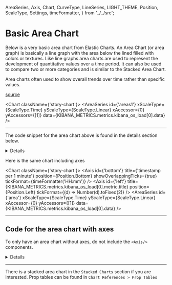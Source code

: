   AreaSeries,
  Axis,
  Chart,
  CurveType,
  LineSeries,
  LIGHT_THEME,
  Position,
  ScaleType,
  Settings,
  timeFormatter,
} from '../../src';

<Meta title="Types of charts/Area Charts/Basic and with axes" />

# Basic Area Chart
Below is a very basic area chart from Elastic Charts. An Area Chart (or area graph) is basically a line graph with the area below the lined filled with colors or textures. 
Like line graphs area charts are used to represent the development of quantitative values over a time period. It can also be used to compare two or more categories and is similar to the Stacked Area Chart.

Area charts often used to show overall trends over time rather than specific values.

[source](https://datavizproject.com/data-type/area-chart/)

<Chart className={'story-chart'}>
  <AreaSeries
    id={'areas1'}
    xScaleType={ScaleType.Time}
    yScaleType={ScaleType.Linear}
    xAccessor={0}
    yAccessors={[1]}
    data={KIBANA_METRICS.metrics.kibana_os_load[0].data}
  />
</Chart>

*** 

The code snippet for the area chart above is found in the details section below.  

<details> 

```js
<Chart className={'story-chart'}>
  <AreaSeries
    id={'areas1'}
    xScaleType={ScaleType.Time}
    yScaleType={ScaleType.Linear}
    xAccessor={0}
    yAccessors={[1]}
    data={KIBANA_METRICS.metrics.kibana_os_load[0].data}
  />
</Chart>
```
</details>

Here is the same chart including axes

<Chart className={'story-chart'}>
  <Axis
    id={'bottom'}
    title={'timestamp per 1 minute'}
    position={Position.Bottom}
    showOverlappingTicks={true}
    tickFormat={timeFormatter('HH:mm')}
  />
  <Axis
    id={'left'}
    title={KIBANA_METRICS.metrics.kibana_os_load[0].metric.title}
    position={Position.Left}
    tickFormat={(d) => Number(d).toFixed(2)}
  />
  <AreaSeries
  id={'area'}
  xScaleType={ScaleType.Time}
  yScaleType={ScaleType.Linear}
  xAccessor={0}
  yAccessors={[1]}
  data={KIBANA_METRICS.metrics.kibana_os_load[0].data}
  />
</Chart>


***


## Code for the area chart with axes

To only have an area chart without axes, do not include the `<Axis/>` components.

<details>

```js
<Chart className={'story-chart'}>
  <Axis
    id={'bottom'}
    title={'timestamp per 1 minute'}
    position={Position.Bottom}
    showOverlappingTicks={true}
    tickFormat={timeFormatter('HH:mm')}
  />
  <Axis
    id={'left'}
    title={KIBANA_METRICS.metrics.kibana_os_load[0].metric.title}
    position={Position.Left}
    tickFormat={(d) => Number(d).toFixed(2)}
  />
  <AreaSeries
    id={'area'}
    xScaleType={ScaleType.Time}
    yScaleType={ScaleType.Linear}
    xAccessor={0}
    yAccessors={[1]}
    data={KIBANA_METRICS.metrics.kibana_os_load[0].data}
  />
</Chart>
```
</details>

***
There is a stacked area chart in the `Stacked Charts` section if you are interested. 
Prop tables can be found in `Chart References > Prop Tables`